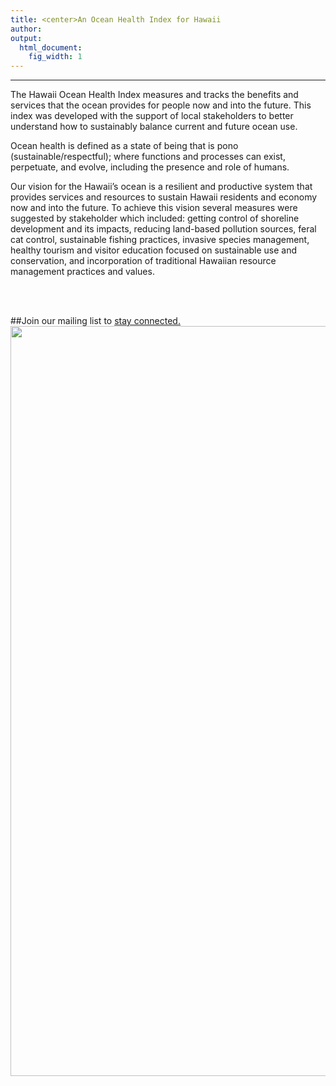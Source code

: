 ```yaml
---
title: <center>An Ocean Health Index for Hawaii
author:  
output:
  html_document:
    fig_width: 1
---
```


----


The Hawaii Ocean Health Index measures and tracks the benefits and services that the ocean provides for people now and into the future. This index was developed with the support of local stakeholders to better understand how to sustainably balance current and future ocean use.

Ocean health is defined as a state of being that is pono (sustainable/respectful); where functions and processes can exist, perpetuate, and evolve, including the presence and role of humans. 

Our vision for the Hawaii's ocean is a resilient and productive system that provides services and resources to sustain Hawaii residents and economy now and into the future. To achieve this vision several measures were suggested by stakeholder which included: getting control of shoreline development and its impacts, reducing land-based pollution sources, feral cat control, sustainable fishing practices, invasive species management, healthy tourism and visitor education focused on sustainable use and conservation, and incorporation of traditional Hawaiian resource management practices and values.

<br><br>

##Join our mailing list to [stay connected.](https://goo.gl/forms/8Dl0JxfHmT6kCdUv1)
<center><img src="images/coastline.jpg" width="1200px"></center>  
